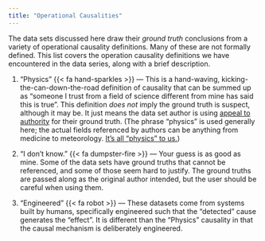```yaml
---
title: "Operational Causalities"
---
```


The data sets discussed here draw their _ground truth_ conclusions from a variety of operational causality definitions. Many of these are not formally defined. This list covers the operation causality definitions we have encountered in the data series, along with a brief description.

1. "Physics" {{< fa hand-sparkles >}} --- This is a hand-waving, kicking-the-can-down-the-road definition of causality that can be summed up as "someone I trust from a field of science different from mine has said this is true". This definition _does not_ imply the ground truth is suspect, although it may be. It just means the data set author is using [appeal to authority](https://en.wikipedia.org/wiki/Argument_from_authority) for their ground truth. (The phrase "physics" is used generally here; the actual fields referenced by authors can be anything from medicine to meteorology. [It's all "physics" to us.](https://www.oxfordreference.com/display/10.1093/acref/9780191826719.001.0001/q-oro-ed4-00009051;jsessionid=E6FEE6720FB3AA19E1695E86401A09AD))

2. "I don't know." {{< fa dumpster-fire >}} --- Your guess is as good as mine. Some of the data sets have ground truths that cannot be referenced, and some of those seem hard to justify. The ground truths are passed along as the original author intended, but the user should be careful when using them. 

3. "Engineered" {{< fa robot >}} --- These datasets come from systems built by humans, specifically engineered such that the "detected" cause generates the "effect". It is different than the "Physics" causality in that the causal mechanism is deliberately engineered.  